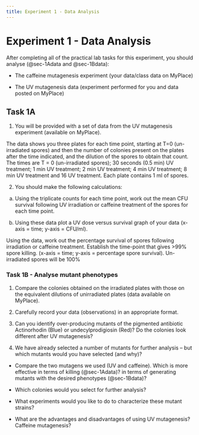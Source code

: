 ```yaml
---
title: Experiment 1 - Data Analysis
---
```


# Experiment 1 - Data Analysis {#sec-data1}

::: {.todo title="Experiment 1 - Data Analysis Tasks"}

After completing all of the practical lab tasks for this experiment, you should analyse (@sec-1Adata and @sec-1Bdata):

* The caffeine mutagenesis experiment (your data/class data on MyPlace)

*	The UV mutagenesis data (experiment performed for you and data posted on MyPlace)

:::

## Task 1A {#sec-1Adata}

1. You will be provided with a set of data from the UV mutagenesis experiment (available on MyPlace). 

The data shows you three plates for each time point, starting at T=0 (un-irradiated spores) and then the number of colonies present on the plates after the time indicated, and the dilution of the spores to obtain that count. The times are T = 0 (un-irradiated spores); 30 seconds (0.5 min) UV treatment; 1 min UV treatment; 2 min UV treatment; 4 min UV treatment; 8 min UV treatment and 16 UV treatment. Each plate contains 1 ml of spores.

2. You should make the following calculations: 
a.	Using the triplicate counts for each time point, work out the mean CFU survival following UV irradiation or caffeine treatment of the spores for each time point.

b.	Using these data plot a UV dose versus survival graph of your data (x-axis = time; y-axis = CFU/ml).

Using the data, work out the percentage survival of spores following irradiation or caffeine treatment. Establish the time-point that gives >99% spore killing. (x-axis = time; y-axis = percentage spore survival). Un-irradiated spores will be 100%



### Task 1B - Analyse mutant phenotypes {#sec-1Bdata}

1.	Compare the colonies obtained on the irradiated plates with those on the equivalent dilutions of unirradiated plates (data available on MyPlace). 

2.	Carefully record your data (observations) in an appropriate format.

3.	Can you identify over-producing mutants of the pigmented antibiotic Actinorhodin (Blue) or undecylprodigiosin (Red)? Do the colonies look different after UV mutagenesis?

4.	We have already selected a number of mutants for further analysis – but which mutants would you have selected (and why)?

::: {.callout-discussion title="Experiment 1 - discussion questions"} 

* Compare the two mutagens we used (UV and caffeine). Which is more effective in terms of killing (@sec-1Adata)? in terms of generating mutants with the desired phenotypes (@sec-1Bdata)?

* Which colonies would you select for further analysis?

* What experiments would you like to do to characterize these mutant strains?

* What are the advantages and disadvantages of using UV mutagenesis? Caffeine mutagenesis?

:::